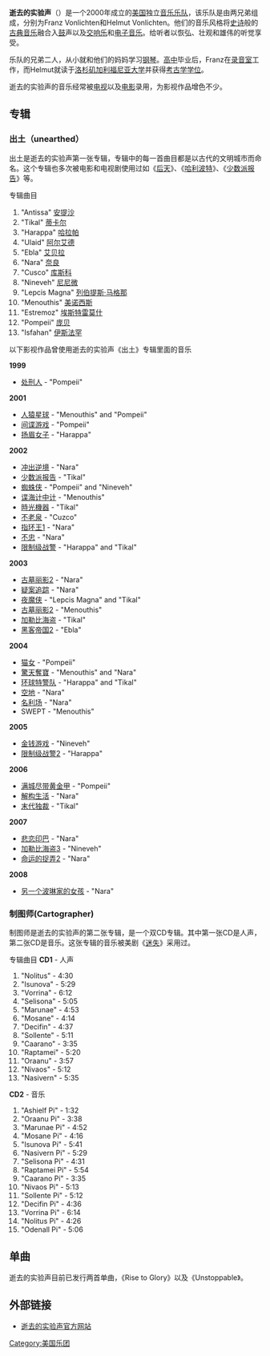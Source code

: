 {{noteTA
|G1=Movie
}}
{{Infobox musical artist
| Name                = 逝去的实验声
| Landscape           = yes
| Background          = group_or_band
| Origin              = [[美国|美国]][[加利福尼亚|加利福尼亚]][[洛杉矶|洛杉矶]]
| Genre               = [[交响乐|交响乐]]、[[电子音乐|电子音乐]]
| Years_active        = 2000年至今
| Label               = Wigshop Records
| URL                 = [http://www.esposthumus.com www.esposthumus.com], <br /> https://www.youtube.com/user/OfficialESPosthumus
| Current_members     = Franz Vonlichten<br />Helmut Vonlichten
}}
'''逝去的实验声'''（{{lang-en|'''E.S. Posthumus'''}}）是一个2000年成立的[[美国|美国]]独立[[音乐|音乐]][[乐队|乐队]]，该乐队是由两兄弟组成，分别为Franz Vonlichten和Helmut Vonlichten。他们的音乐风格将[[史诗|史诗]]般的[[古典音乐|古典音乐]]融合入[[鼓|鼓]]声以及[[交响乐|交响乐]]和[[电子音乐|电子音乐]]。给听者以恢弘、壮观和雄伟的听觉享受。

乐队的兄弟二人，从小就和他们的妈妈学习[[钢琴|钢琴]]。[[高中|高中]]毕业后，Franz在[[录音室|录音室]]工作，而Helmut就读于[[洛杉矶加利福尼亚大学|洛杉矶加利福尼亚大学]]并获得[[考古学|考古学]][[学位|学位]]。

逝去的实验声的音乐经常被[[电视|电视]]以及[[电影|电影]]录用，为影视作品增色不少。

== 专辑 ==
=== 出土（unearthed） ===
{{Infobox Album | <!-- See Wikipedia:WikiProject_Albums -->
  Name        = 出土|
  Type        = 專輯|
  Artist      = 逝去的实验声|
  Cover       = ES_Unearthed-Cover.jpg  |
  Released    = 2001年 |
  Genre       = [[交响乐|交响乐]] [[古典音乐|古典音乐]] |
  Label       = Wigshop Records |
  Recorded    = |
  Length      = 58:13 |
  Producer    = 逝去的实验声|
  Reviews     =
* {{rating|8|10}} [http://www.tracksounds.com/reviews/unearthed.htm TrackSounds]
* {{rating|3.5|5}} [http://www.allmusic.com/album/unearthed-r548299 All Music Guide]
* {{rating|3.5|5}} [http://www.soundtrack.net/albums/database/?id=2862 SoundtrackNet] |
  Last album  = |
  This album  = '''出土'''<br />(2001年) |
  Next album  = 制图者<br />(2008年)|
}}

出土是逝去的实验声第一张专辑，专辑中的每一首曲目都是以古代的文明城市而命名。这个专辑也多次被电影和电视剧使用过如《[[后天|后天]]》、《[[哈利波特|哈利波特]]》、《[[少数派报告|少数派报告]]》等。

专辑曲目
#"Antissa" [[安提沙|安提沙]]
#"Tikal" [[蒂卡尔|蒂卡尔]]
#"Harappa" [[哈拉帕|哈拉帕]]
#"Ulaid" [[阿尔艾德|阿尔艾德]]
#"Ebla" [[艾贝拉|艾贝拉]]
#"Nara" [[奈良县|奈良]]
#"Cusco" [[库斯科|库斯科]]
#"Nineveh" [[尼尼微|尼尼微]]
#"Lepcis Magna" [[列伯提斯·马格那|列伯提斯·马格那]]
#"Menouthis" [[美诺西斯|美诺西斯]]
#"Estremoz" [[埃斯特雷莫什|埃斯特雷莫什]]
#"Pompeii" [[庞贝|庞贝]]
#"Isfahan" [[伊斯法罕|伊斯法罕]]

以下影视作品曾使用逝去的实验声《出土》专辑里面的音乐

'''1999'''
* [[处刑人|处刑人]] - "Pompeii"

'''2001'''
* [[人猿星球|人猿星球]] - "Menouthis" and "Pompeii"
* [[间谍游戏|间谍游戏]] - "Pompeii"
* [[扬眉女子|扬眉女子]] - "Harappa"

'''2002'''
* [[冲出逆境|冲出逆境]] - "Nara"
* [[少数派报告|少数派报告]] - "Tikal"
* [[蜘蛛侠|蜘蛛侠]] - "Pompeii" and "Nineveh"
* [[谍海计中计|谍海计中计]] - "Menouthis"
* [[時光機器_(2002年電影)|時光機器]] - "Tikal"
* [[不老泉|不老泉]] - "Cuzco"
* [[指环王1|指环王1]] - "Nara"
* [[不忠|不忠]] - "Nara"
* [[限制级战警|限制级战警]] - "Harappa" and "Tikal"

'''2003'''
* [[古墓丽影2|古墓丽影2]] - "Nara"
* [[疑案追踪|疑案追踪]] - "Nara"
* [[夜魔侠|夜魔侠]] - "Lepcis Magna" and "Tikal"
* [[古墓丽影2|古墓丽影2]] - "Menouthis"
* [[加勒比海盗|加勒比海盗]] - "Tikal"
* [[黑客帝国2|黑客帝国2]] - "Ebla"

'''2004'''
* [[猫女|猫女]] - "Pompeii"
* [[驚天奪寶|驚天奪寶]] - "Menouthis" and "Nara"
* [[环球特警队|环球特警队]] - "Harappa" and "Tikal"
* [[空地|空地]] - "Nara"
* [[名利场|名利场]] - "Nara"
* SWEPT - "Menouthis"

'''2005'''
* [[金钱游戏|金钱游戏]] - "Nineveh"
* [[限制级战警2|限制级战警2]] - "Harappa"

'''2006'''
*[[满城尽带黄金甲|满城尽带黄金甲]] - "Pompeii"
*[[解构生活|解构生活]] - "Nara"
*[[末代独裁|末代独裁]] - "Tikal"

'''2007'''
*[[悲恋印巴|悲恋印巴]] - "Nara"
*[[加勒比海盗3|加勒比海盗3]] - "Nineveh"
*[[命运的捉弄2|命运的捉弄2]] - "Nara"

'''2008'''
*[[另一个波琳家的女孩|另一个波琳家的女孩]] - "Nara"

=== 制图师(Cartographer) ===
{{Infobox Album | <!-- See Wikipedia:WikiProject_Albums -->
  Name        = 制图者|
  Type        = 專輯|
  Artist      = 逝去的实验声|
  Cover       = ES_Cartographer-cover.jpg |
  Released    = 2008年1月14日|
  Genre       = [[交响乐|交响乐]] |
  Label       = Wigshop Records |
  Recorded    = |
  Length      = 2:14:05 |
  Producer    = 逝去的实验声|

  Last album  = 出土<br />(2001年) |
  This album  = '''制图者'''<br />(2008年) |
  Next album  = |
}}

制图师是逝去的实验声的第二张专辑，是一个双CD专辑。其中第一张CD是人声，第二张CD是音乐。这张专辑的音乐被美剧《[[迷失|迷失]]》采用过。

专辑曲目
'''CD1''' - 人声

#"Nolitus" - 4:30
#"Isunova" - 5:29
#"Vorrina" - 6:12
#"Selisona" - 5:05
#"Marunae" - 4:53
#"Mosane" - 4:14
#"Decifin" - 4:37
#"Sollente" - 5:11
#"Caarano" - 3:35
#"Raptamei" - 5:20
#"Oraanu" - 3:57
#"Nivaos" - 5:12
#"Nasivern" - 5:35

'''CD2''' - 音乐
#"Ashielf Pi" - 1:32
#"Oraanu Pi" - 3:38
#"Marunae Pi" - 4:52
#"Mosane Pi" - 4:16
#"Isunova Pi" - 5:41
#"Nasivern Pi" - 5:29
#"Selisona Pi" - 4:31
#"Raptamei Pi" - 5:54
#"Caarano Pi" - 3:35
#"Nivaos Pi" - 5:13
#"Sollente Pi" - 5:12
#"Decifin Pi" - 4:36
#"Vorrina Pi" - 6:14
#"Nolitus Pi" - 4:26
#"Odenall Pi" - 5:06
== 单曲 ==
逝去的实验声目前已发行两首单曲，《Rise to Glory》以及《Unstoppable》。
== 外部链接 ==
* [http://www.esposthumus.com  逝去的实验声官方网站]

{{Authority control}}
{{DEFAULTSORT:E.S. Posthumus}}
[[Category:美国乐团|Category:美国乐团]]